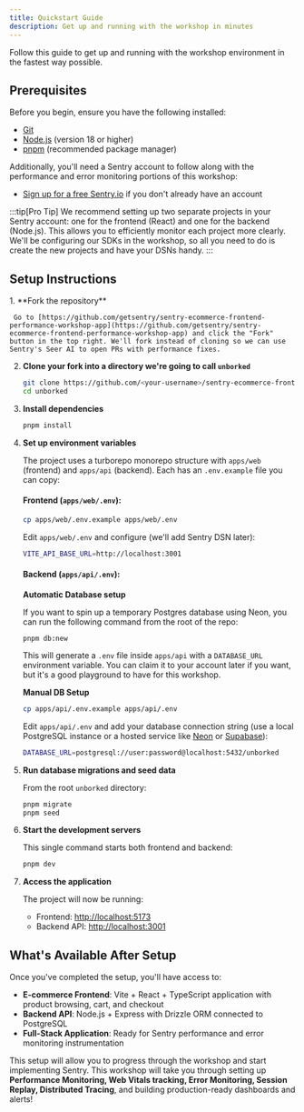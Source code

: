 ```yaml
---
title: Quickstart Guide
description: Get up and running with the workshop in minutes
---
```



Follow this guide to get up and running with the workshop environment in the fastest way possible.

## Prerequisites

Before you begin, ensure you have the following installed:

- [Git](https://git-scm.com/downloads)
- [Node.js](https://nodejs.org/) (version 18 or higher)
- [pnpm](https://pnpm.io/) (recommended package manager)

Additionally, you'll need a Sentry account to follow along with the performance and error monitoring portions of this workshop:

- [Sign up for a free Sentry.io](https://sentry.io/signup/) if you don't already have an account

:::tip[Pro Tip]
We recommend setting up two separate projects in your Sentry account: one for the frontend (React) and one for the backend (Node.js). This allows you to efficiently monitor each project more clearly. We'll be configuring our SDKs in the workshop, so all you need to do is create the new projects and have your DSNs handy.
:::

## Setup Instructions

<Steps>
1. **Fork the repository**

     Go to [https://github.com/getsentry/sentry-ecommerce-frontend-performance-workshop-app](https://github.com/getsentry/sentry-ecommerce-frontend-performance-workshop-app) and click the "Fork" button in the top right. We'll fork instead of cloning so we can use Sentry's Seer AI to open PRs with performance fixes.

2. **Clone your fork into a directory we're going to call `unborked`**

   ```bash
   git clone https://github.com/<your-username>/sentry-ecommerce-frontend-performance-workshop-app.git unborked
   cd unborked
   ```

3. **Install dependencies**

   ```bash
   pnpm install
   ```

4. **Set up environment variables**

   The project uses a turborepo monorepo structure with `apps/web` (frontend) and `apps/api` (backend). Each has an `.env.example` file you can copy:

   #### Frontend (`apps/web/.env`):

   ```bash
   cp apps/web/.env.example apps/web/.env
   ```

   Edit `apps/web/.env` and configure (we'll add Sentry DSN later):

   ```bash
   VITE_API_BASE_URL=http://localhost:3001
   ```

   #### Backend (`apps/api/.env`):

   **Automatic Database setup**

   If you want to spin up a temporary Postgres database using Neon, you can run the following command from the root of the repo:

   ```baseh
   pnpm db:new
   ```

   This will generate a `.env` file inside `apps/api` with a `DATABASE_URL` environment variable. You can claim it to your account later if you want, but it's a good playground to have for this workshop.

   **Manual DB Setup**

   ```bash
   cp apps/api/.env.example apps/api/.env
   ```

   Edit `apps/api/.env` and add your database connection string (use a local PostgreSQL instance or a hosted service like [Neon](https://neon.tech) or [Supabase](https://supabase.com)):

   ```bash
   DATABASE_URL=postgresql://user:password@localhost:5432/unborked
   ```

5. **Run database migrations and seed data**

   From the root `unborked` directory:

   ```bash
   pnpm migrate
   pnpm seed
   ```

6. **Start the development servers**

   This single command starts both frontend and backend:

   ```bash
   pnpm dev
   ```

7. **Access the application**

   The project will now be running:
   - Frontend: [http://localhost:5173](http://localhost:5173)
   - Backend API: [http://localhost:3001](http://localhost:3001)

</Steps>

## What's Available After Setup

Once you've completed the setup, you'll have access to:

- **E-commerce Frontend**: Vite + React + TypeScript application with product browsing, cart, and checkout
- **Backend API**: Node.js + Express with Drizzle ORM connected to PostgreSQL
- **Full-Stack Application**: Ready for Sentry performance and error monitoring instrumentation

This setup will allow you to progress through the workshop and start implementing Sentry. This workshop will take you through setting up **Performance Monitoring, Web Vitals tracking, Error Monitoring, Session Replay, Distributed Tracing**, and building production-ready dashboards and alerts!
